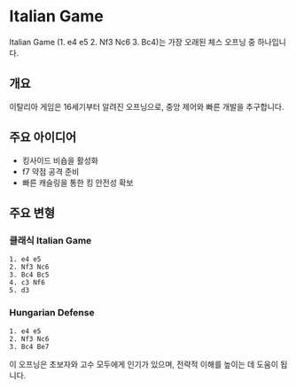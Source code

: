 # Italian Game

Italian Game (1. e4 e5 2. Nf3 Nc6 3. Bc4)는 가장 오래된 체스 오프닝 중 하나입니다.

## 개요

이탈리아 게임은 16세기부터 알려진 오프닝으로, 중앙 제어와 빠른 개발을 추구합니다.

## 주요 아이디어

- 킹사이드 비숍을 활성화
- f7 약점 공격 준비  
- 빠른 캐슬링을 통한 킹 안전성 확보

## 주요 변형

### 클래식 Italian Game
```chess
1. e4 e5
2. Nf3 Nc6
3. Bc4 Bc5
4. c3 Nf6
5. d3
```

### Hungarian Defense
```chess
1. e4 e5
2. Nf3 Nc6
3. Bc4 Be7
```

이 오프닝은 초보자와 고수 모두에게 인기가 있으며, 전략적 이해를 높이는 데 도움이 됩니다.
